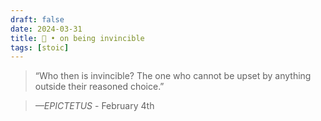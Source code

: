 ```yaml
---
draft: false 
date: 2024-03-31
title: 🗿 • on being invincible
tags: [stoic]
---
```


>  “Who then is invincible? The one who cannot be upset by anything outside their reasoned choice.”

> *—EPICTETUS* - February 4th